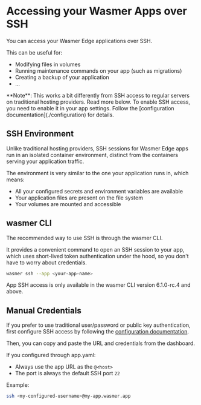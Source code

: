
# Accessing your Wasmer Apps over SSH

<CalloutProFeature />

You can access your Wasmer Edge applications over SSH.

This can be useful for:

* Modifying files in volumes
* Running maintenance commands on your app (such as migrations)
* Creating a backup of your application
* ...

<Callout type="info">
**Note**: This works a bit differently from SSH access to regular servers on
traditional hosting providers.
Read more below.
</Callout>

<Callout type="info">
To enable SSH access, you need to enable it in your app settings.
Follow the [configuration documentation](./configuration) for details.
</Callout>

## SSH Environment

Unlike traditional hosting providers, SSH sessions for Wasmer Edge apps run
in an isolated container environment, distinct from the containers serving
your application traffic.

The environment is very similar to the one your application runs in, which means:
* All your configured secrets and environment variables are available
* Your application files are present on the file system
* Your volumes are mounted and accessible

## wasmer CLI

The recommended way to use SSH is through the wasmer CLI.

It provides a convenient command to open an SSH session to your app, which
uses short-lived token authentication under the hood, so you don't have to
worry about credentials.

```bash
wasmer ssh --app <your-app-name>
```

<Callout type="warning">
App SSH access is only available in the wasmer CLI version 6.1.0-rc.4 and above.
</Callout>

## Manual Credentials

If you prefer to use traditional user/password or public key authentication,
first configure SSH access by following the [configuration documentation](./documentation).

Then, you can copy and paste the URL and credentials from the dashboard.

If you configured through app.yaml:
* Always use the app URL as the `@<host>`
* The port is always the default SSH port `22`

Example:

```bash
ssh <my-configured-username>@my-app.wasmer.app
```
